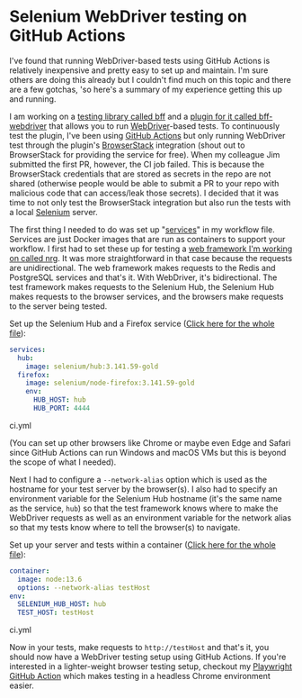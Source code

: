 
# Selenium WebDriver testing on GitHub Actions

I've found that running WebDriver-based tests using GitHub Actions is relatively
inexpensive and pretty easy to set up and maintain. I'm sure others are doing
this already but I couldn't find much on this topic and there are a few gotchas,
'so here's a summary of my experience getting this up and running.

I am working on a [testing library called bff](https://github.com/ianwalter/bff)
and a [plugin for it called bff-webdriver](github.com/ianwalter/bff-webdriver)
that allows you to run
[WebDriver](https://developer.mozilla.org/en-US/docs/Web/WebDriver)-based tests.
To continuously test the plugin, I've been using
[GitHub Actions](https://github.com/features/actions) but only running WebDriver
test through the plugin's [BrowserStack](https://www.browserstack.com)
integration (shout out to BrowserStack for providing the service for free). When
my colleague Jim submitted the first PR, however, the CI job failed. This is
because the BrowserStack credentials that are stored as secrets in the repo are
not shared (otherwise people would be able to submit a PR to your repo with
malicious code that can access/leak those secrets). I decided that it was time
to not only test the BrowserStack integration but also run the tests with a
local [Selenium](https://selenium.dev/) server.

The first thing I needed to do was set up
"[services](https://help.github.com/en/actions/automating-your-workflow-with-github-actions/workflow-syntax-for-github-actions#jobsjob_idservices)"
in my workflow file. Services are just Docker images that are run as containers
to support your workflow. I first had to set these up for testing a
[web framework I'm working on called nrg](https://github.com/ianwalter/nrg). It
was more straightforward in that case because the requests are unidirectional.
The web framework makes requests to the Redis and PostgreSQL services and that's
it. With WebDriver, it's bidirectional. The test framework makes requests to the
Selenium Hub, the Selenium Hub makes requests to the browser services, and the
browsers make requests to the server being tested.

Set up the Selenium Hub and a Firefox service
([Click here for the whole file](https://github.com/ianwalter/bff-webdriver/blob/master/.github/workflows/ci.yml#L16)):

```yml
services:
  hub:
    image: selenium/hub:3.141.59-gold
  firefox:
    image: selenium/node-firefox:3.141.59-gold
    env:
      HUB_HOST: hub
      HUB_PORT: 4444
```

<CodeCaption>
  ci.yml
</CodeCaption>

(You can set up other browsers like Chrome or maybe even Edge and Safari since
GitHub Actions can run Windows and macOS VMs but this is beyond the scope of
what I needed).

Next I had to configure a `--network-alias` option which is used as the hostname
for your test server by the browser(s). I also had to specify an environment
variable for the Selenium Hub hostname (it's the same name as the service,
`hub`) so that the test framework knows where to make the WebDriver requests as
well as an environment variable for the network alias so that my tests know
where to tell the browser(s) to navigate.

Set up your server and tests within a container
([Click here for the whole file](https://github.com/ianwalter/bff-webdriver/blob/master/.github/workflows/ci.yml#L10)):

```yml
container:
  image: node:13.6
  options: --network-alias testHost
env:
  SELENIUM_HUB_HOST: hub
  TEST_HOST: testHost
```

<CodeCaption>
  ci.yml
</CodeCaption>

Now in your tests, make requests to `http://testHost` and that's it, you should
now have a WebDriver testing setup using GitHub Actions. If you're interested in
a lighter-weight browser testing setup, checkout my
[Playwright GitHub Action](https://github.com/ianwalter/playwright-container)
which makes testing in a headless Chrome environment easier.
